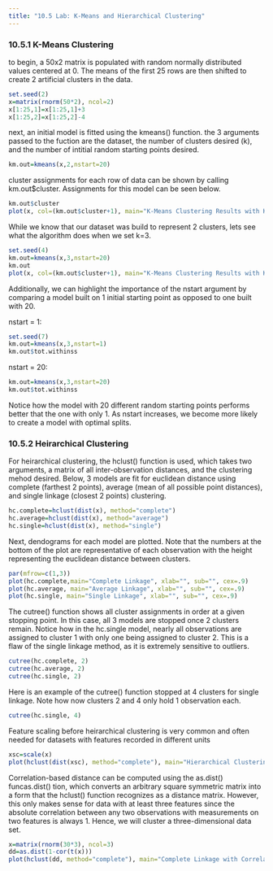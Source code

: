 ```yaml
---
title: "10.5 Lab: K-Means and Hierarchical Clustering"
---
```

### 10.5.1 K-Means Clustering

to begin, a 50x2 matrix is populated with random normally distributed values centered at 0. The means of the first 25 rows are then shifted to create 2 artificial clusters in the data.

```r
set.seed(2)
x=matrix(rnorm(50*2), ncol=2)
x[1:25,1]=x[1:25,1]+3
x[1:25,2]=x[1:25,2]-4
```

next, an initial model is fitted using the kmeans() function. the 3 arguments passed to the fuction are the dataset, the number of clusters desired (k), and the number of intitial random starting points desired.
 
```r
km.out=kmeans(x,2,nstart=20)
```

cluster assignments for each row of data can be shown by calling km.out$cluster. Assignments for this model can be seen below.

```r
km.out$cluster
plot(x, col=(km.out$cluster+1), main="K-Means Clustering Results with K=2", xlab="", ylab="", pch=20, cex=2)
```

While we know that our dataset was build to represent 2 clusters, lets see what the algorithm does when we set k=3.
```r
set.seed(4)
km.out=kmeans(x,3,nstart=20)
km.out
plot(x, col=(km.out$cluster+1), main="K-Means Clustering Results with K=3", xlab="", ylab="", pch=20, cex=2)
```

Additionally, we can highlight the importance of the nstart argument by comparing a model built on 1 initial starting point as opposed to one built with 20.

nstart = 1:
```r
set.seed(7)
km.out=kmeans(x,3,nstart=1)
km.out$tot.withinss
```

nstart = 20:
```r
km.out=kmeans(x,3,nstart=20)
km.out$tot.withinss
```
Notice how the model with 20 different random starting points performs better that the one with only 1. As nstart increases, we become more likely to create a model with optimal splits.

### 10.5.2 Heirarchical Clustering

For heirarchical clustering, the hclust() function is used, which takes two arguments, a matrix of all inter-observation distances, and the clustering mehod desired. Below, 3 models are fit for euclidean distance using complete (farthest 2 points), average (mean of all possible point distances), and single linkage (closest 2 points) clustering.
```r
hc.complete=hclust(dist(x), method="complete")
hc.average=hclust(dist(x), method="average")
hc.single=hclust(dist(x), method="single")
```
Next, dendograms for each model are plotted. Note that the numbers at the bottom of the plot are representative of each observation with the height representing the euclidean distance between clusters.
```r
par(mfrow=c(1,3))
plot(hc.complete,main="Complete Linkage", xlab="", sub="", cex=.9)
plot(hc.average, main="Average Linkage", xlab="", sub="", cex=.9)
plot(hc.single, main="Single Linkage", xlab="", sub="", cex=.9)
```

The cutree() function shows all cluster assignments in order at a given stopping point. In this case, all 3 models are stopped once 2 clusters remain. Notice how in the hc.single model, nearly all observations are assigned to cluster 1 with only one being assigned to cluster 2. This is a flaw of the single linkage method, as it is extremely sensitive to outliers.
```r
cutree(hc.complete, 2)
cutree(hc.average, 2)
cutree(hc.single, 2)
```

Here is an example of the cutree() function stopped at 4 clusters for single linkage. Note how now clusters 2 and 4 only hold 1 observation each.
```r
cutree(hc.single, 4)
```

Feature scaling before heirarchical clustering is very common and often needed for datasets with features recorded in different units
```r
xsc=scale(x)
plot(hclust(dist(xsc), method="complete"), main="Hierarchical Clustering with Scaled Features")
```
Correlation-based distance can be computed using the as.dist() funcas.dist() tion, which converts an arbitrary square symmetric matrix into a form that the hclust() function recognizes as a distance matrix. However, this only makes sense for data with at least three features since the absolute correlation between any two observations with measurements on two features is always 1. Hence, we will cluster a three-dimensional data set.

```r
x=matrix(rnorm(30*3), ncol=3)
dd=as.dist(1-cor(t(x)))
plot(hclust(dd, method="complete"), main="Complete Linkage with Correlation-Based Distance", xlab="", sub="")
```
